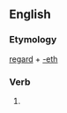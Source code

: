 ==English==

===Etymology===
[[regard]] + [[-eth]]

===Verb===
{{infl|en|verb form}}

# {{archaic third-person singular of|regard}}
